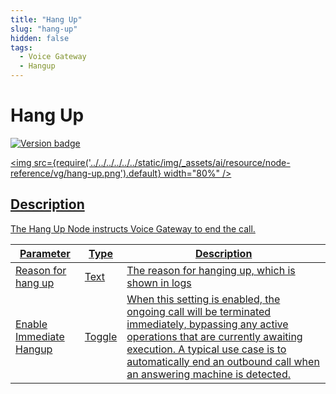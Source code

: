 ```yaml
---
title: "Hang Up" 
slug: "hang-up" 
hidden: false 
tags:
  - Voice Gateway
  - Hangup
---
```


# Hang Up

<a href="../../../../../release-notes/4.99.mdx" /><img src="https://img.shields.io/badge/Updated in-v4.99-blue.svg" alt="Version badge" />

<img src={require('../../../../../../static/img/_assets/ai/resource/node-reference/vg/hang-up.png').default} width="80%" />

## Description

The Hang Up Node instructs Voice Gateway to end the call.

| Parameter               | Type   | Description                                                                                                                                                                                                                                              |
|-------------------------|--------|----------------------------------------------------------------------------------------------------------------------------------------------------------------------------------------------------------------------------------------------------------|
| Reason for hang up      | Text   | The reason for hanging up, which is shown in logs                                                                                                                                                                                                        |
| Enable Immediate Hangup | Toggle | When this setting is enabled, the ongoing call will be terminated immediately, bypassing any active operations that are currently awaiting execution. A typical use case is to automatically end an outbound call when an answering machine is detected. |